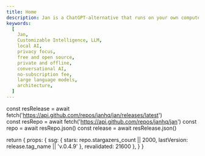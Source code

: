 ```yaml
---
title: Home
description: Jan is a ChatGPT-alternative that runs on your own computer, with a local API server.
keywords:
  [
    Jan,
    Customizable Intelligence, LLM,
    local AI,
    privacy focus,
    free and open source,
    private and offline,
    conversational AI,
    no-subscription fee,
    large language models,
    architecture,
  ]
---
```



  const resRelease = await fetch('https://api.github.com/repos/janhq/jan/releases/latest')  
  const resRepo = await fetch('https://api.github.com/repos/janhq/jan')
  const repo = await resRepo.json()
  const release = await resRelease.json()

  return {
    props: {
      ssg: {
        stars: repo.stargazers_count || 2000,
        lastVersion: release.tag_name || 'v.0.4.9'
      },
    revalidated: 21600
    },
  }
}

<Home />